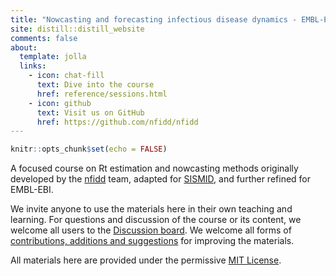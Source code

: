 ```yaml
---
title: "Nowcasting and forecasting infectious disease dynamics - EMBL-EBI"
site: distill::distill_website
comments: false
about:
  template: jolla
  links:
    - icon: chat-fill
      text: Dive into the course
      href: reference/sessions.html
    - icon: github
      text: Visit us on GitHub
      href: https://github.com/nfidd/nfidd
---
```


```r
knitr::opts_chunk$set(echo = FALSE)
```

A focused course on Rt estimation and nowcasting methods originally developed by the [nfidd](https://nfidd.github.io/nfidd) team, adapted for [SISMID](https://sismid.sph.emory.edu/), and further refined for EMBL-EBI.

We invite anyone to use the materials here in their own teaching and learning. For questions and discussion of the course or its content, we welcome all users to the [Discussion board](https://github.com/nfidd/EMBL-EBI/discussions). We welcome all forms of [contributions, additions and suggestions](https://github.com/nfidd/EMBL-EBI/issues) for improving the materials. 

All materials here are provided under the permissive [MIT License](https://github.com/nfidd/EMBL-EBI/blob/main/LICENSE).
